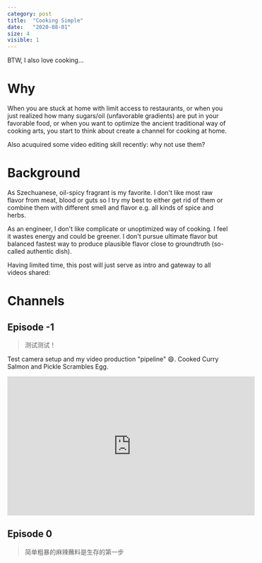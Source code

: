 ```yaml
---
category: post
title:  "Cooking Simple"
date:   "2020-08-01"
size: 4
visible: 1
---
```

BTW, I also love cooking...

# Why
When you are stuck at home with limit access to restaurants, or when you just realized how many sugars/oil (unfavorable gradients) are put in your favorable food, or when you want to optimize the ancient traditional way of cooking arts, you start to think about create a channel for cooking at home.

Also acuquired some video editing skill recently: why not use them?

# Background
As Szechuanese, oil-spicy fragrant is my favorite. I don't like most raw flavor from meat, blood or guts so I try my best to either get rid of them or combine them with different smell and flavor e.g. all kinds of spice and herbs.

As an engineer, I don't like complicate or unoptimized way of cooking. I feel it wastes energy and could be greener. I don't pursue ultimate flavor but balanced fastest way to produce plausible flavor close to groundtruth (so-called authentic dish).

Having limited time, this post will just serve as intro and gateway to all videos shared:

# Channels
## Episode -1
> 测试测试！

Test camera setup and my video production "pipeline" 😄. Cooked Curry Salmon and Pickle Scrambles Egg. 
<iframe width="560" height="315" src="https://www.youtube.com/embed/mvKeswBt5S4" frameborder="0" allow="accelerometer; autoplay; clipboard-write; encrypted-media; gyroscope; picture-in-picture" allowfullscreen></iframe>

## Episode 0
> 简单粗暴的麻辣蘸料是生存的第一步

<!-- Simply Rude Works in The Wild -->
<!-- Don't be afraid of MicroWave -->
<!-- Soul level chili oil, in 2 min -->

